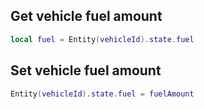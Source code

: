 ## Get vehicle fuel amount

```lua copy
local fuel = Entity(vehicleId).state.fuel
```

## Set vehicle fuel amount

```lua copy
Entity(vehicleId).state.fuel = fuelAmount
```
